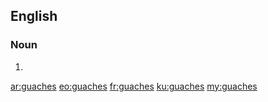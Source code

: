 ==English==

===Noun===
{{head|en|plural}}

# {{plural of|guache|lang=en|nocat=1}}

[[ar:guaches]]
[[eo:guaches]]
[[fr:guaches]]
[[ku:guaches]]
[[my:guaches]]